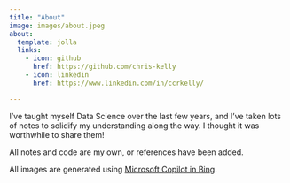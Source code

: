 ```yaml
---
title: "About"
image: images/about.jpeg
about:
  template: jolla
  links:
    - icon: github
      href: https://github.com/chris-kelly
    - icon: linkedin
      href: https://www.linkedin.com/in/ccrkelly/

---
```


I've taught myself Data Science over the last few years, and I've taken lots of notes to solidify my understanding along the way. I thought it was worthwhile to share them!

All notes and code are my own, or references have been added. 

All images are generated using [Microsoft Copilot in Bing](https://www.bing.com/chat).